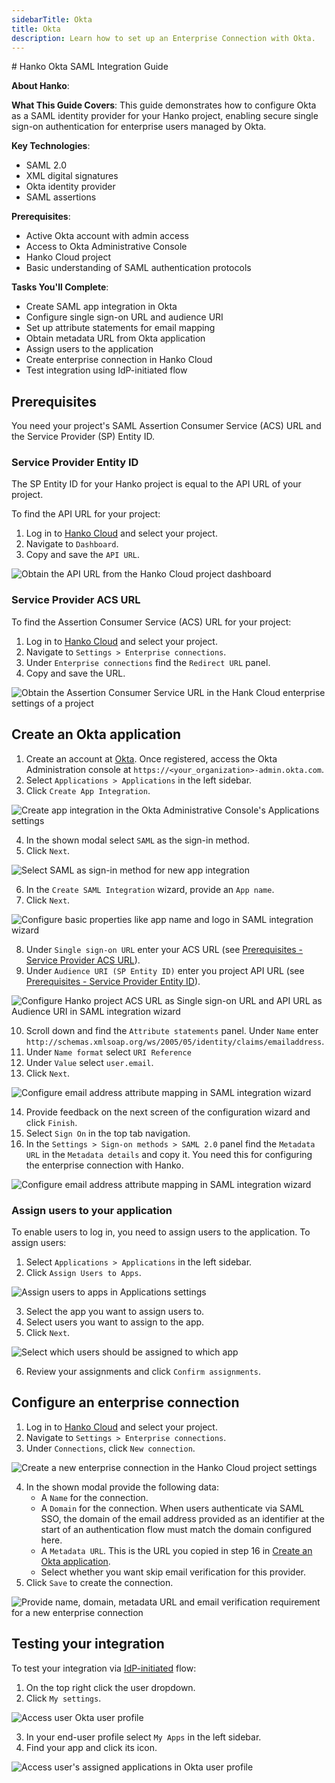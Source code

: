 ```yaml
---
sidebarTitle: Okta
title: Okta
description: Learn how to set up an Enterprise Connection with Okta.
---
```



<div class="hidden">
# Hanko Okta SAML Integration Guide

**About Hanko**:
<HankoAbout />

**What This Guide Covers**: This guide demonstrates how to configure Okta as a SAML identity provider for your Hanko project, enabling secure single sign-on authentication for enterprise users managed by Okta.

**Key Technologies**:
- SAML 2.0
- XML digital signatures
- Okta identity provider
- SAML assertions

**Prerequisites**:
- Active Okta account with admin access
- Access to Okta Administrative Console
- Hanko Cloud project
- Basic understanding of SAML authentication protocols

**Tasks You'll Complete**: 
- Create SAML app integration in Okta
- Configure single sign-on URL and audience URI
- Set up attribute statements for email mapping
- Obtain metadata URL from Okta application
- Assign users to the application
- Create enterprise connection in Hanko Cloud
- Test integration using IdP-initiated flow
</div>

## Prerequisites

You need your project's SAML Assertion Consumer Service (ACS) URL and the Service Provider (SP) Entity ID.

### Service Provider Entity ID

The SP Entity ID for your Hanko project is equal to the API URL of your project.

To find the API URL for your project:

1. Log in to [Hanko Cloud](https://cloud.hanko.io) and select your project.
2. Navigate to `Dashboard`.
3. Copy and save the `API URL`.

<Frame>
    <img
        src="/images/saml/hanko-console-api-url.png"
        alt="Obtain the API URL from the Hanko Cloud project dashboard"
        width={500}
        style={{ borderRadius: "0.5rem" }}
    />
</Frame>

### Service Provider ACS URL

To find the Assertion Consumer Service (ACS) URL for your project:

1. Log in to [Hanko Cloud](https://cloud.hanko.io) and select your project.
2. Navigate to `Settings > Enterprise connections`.
3. Under `Enterprise connections` find the `Redirect URL` panel.
4. Copy and save the URL.

<Frame>
    <img
        src="/images/saml/hanko-console-acs-url.png"
        alt="Obtain the Assertion Consumer Service URL in the Hank Cloud enterprise settings of a project"
        width={500}
        style={{ borderRadius: "0.5rem" }}
    />
</Frame>

## Create an Okta application

1. Create an account at [Okta](https://okta.com). Once registered, access the Okta Administration
console at `https://<your_organization>-admin.okta.com`.
2. Select `Applications > Applications` in the left sidebar.
3. Click `Create App Integration`.

<Frame>
    <img
        src="/images/saml/okta/okta-create-app-integration.png"
        alt="Create app integration in the Okta Administrative Console's Applications settings"
        width={500}
        style={{ borderRadius: "0.5rem" }}
    />
</Frame>

4. In the shown modal select `SAML` as the sign-in method.
5. Click `Next`.

<Frame>
    <img
        src="/images/saml/okta/okta-create-app-integration-type.png"
        alt="Select SAML as sign-in method for new app integration"
        width={500}
        style={{ borderRadius: "0.5rem" }}
    />
</Frame>

6. In the `Create SAML Integration` wizard, provide an `App name`.
7. Click `Next`.

<Frame>
    <img
        src="/images/saml/okta/okta-create-app-integration-configuration-basic.png"
        alt="Configure basic properties like app name and logo in SAML integration wizard"
        width={500}
        style={{ borderRadius: "0.5rem" }}
    />
</Frame>

8. Under `Single sign-on URL` enter your ACS URL
(see [Prerequisites - Service Provider ACS URL](#service-provider-acs-url)).
9. Under `Audience URI (SP Entity ID)` enter you project API URL
(see [Prerequisites - Service Provider Entity ID](#service-provider-entity-id)).

<Frame>
    <img
        src="/images/saml/okta/okta-create-app-integration-configuration-urls.png"
        alt="Configure Hanko project ACS URL as Single sign-on URL and API URL as Audience URI in SAML integration wizard"
        width={500}
        style={{ borderRadius: "0.5rem" }}
    />
</Frame>

10. Scroll down and find the `Attribute statements` panel. Under `Name`
    enter `http://schemas.xmlsoap.org/ws/2005/05/identity/claims/emailaddress`.
11. Under `Name format` select `URI Reference`
12. Under `Value` select `user.email`.
13. Click `Next`.

<Frame>
    <img
        src="/images/saml/okta/okta-create-app-integration-attribute-mapping.png"
        alt="Configure email address attribute mapping in SAML integration wizard"
        width={500}
        style={{ borderRadius: "0.5rem" }}
    />
</Frame>

14. Provide feedback on the next screen of the configuration wizard and click `Finish`.
15. Select `Sign On` in the top tab navigation.
16. In the `Settings > Sign-on methods > SAML 2.0` panel find the `Metadata URL` in the `Metadata details` and copy it.
You need this for configuring the enterprise connection with Hanko.

<Frame>
    <img
        src="/images/saml/okta/okta-app-integration-metadata-url.png"
        alt="Configure email address attribute mapping in SAML integration wizard"
        width={500}
        style={{ borderRadius: "0.5rem" }}
    />
</Frame>

### Assign users to your application

To enable users to log in, you need to assign users to the application. To assign users:

1. Select `Applications > Applications` in the left sidebar.
2. Click `Assign Users to Apps`.


<Frame>
    <img
        src="/images/saml/okta/okta-assign-users-to-apps.png"
        alt="Assign users to apps in Applications settings"
        width={500}
        style={{ borderRadius: "0.5rem" }}
    />
</Frame>


3. Select the app you want to assign users to.
4. Select users you want to assign to the app.
5. Click `Next`.

<Frame>
    <img
        src="/images/saml/okta/okta-assign-users-to-apps-2.png"
        alt="Select which users should be assigned to which app"
        width={500}
        style={{ borderRadius: "0.5rem" }}
    />
</Frame>

6. Review your assignments and click `Confirm assignments`.

## Configure an enterprise connection

1. Log in to [Hanko Cloud](https://cloud.hanko.io) and select your project.
2. Navigate to `Settings > Enterprise connections`.
3. Under `Connections`, click `New connection`.

<Frame>
    <img
        src="/images/saml/hanko-console-new-saml-connection.png"
        alt="Create a new enterprise connection in the Hanko Cloud project settings"
        width={500}
        style={{ borderRadius: "0.5rem" }}
    />
</Frame>

4. In the shown modal provide the following data:
    -  A `Name` for the connection.
    -  A `Domain` for the connection. When users authenticate via SAML SSO, the domain of the email
    address provided as an identifier at the start of an authentication flow must match the domain configured here.
    -  A `Metadata URL`. This is the URL you copied in step 16 in [Create an Okta application](#create-an-okta-application).
    -  Select whether you want skip email verification for this provider.
5. Click `Save` to create the connection.

<Frame>
    <img
        src="/images/saml/hanko-console-new-saml-connection-data.png"
        alt="Provide name, domain, metadata URL and email verification requirement for a new enterprise connection"
        width={500}
        style={{ borderRadius: "0.5rem" }}
    />
</Frame>

## Testing your integration

To test your integration via [IdP-initiated](/guides/enterprise-sso/introduction#identity-provider-initiated-sso)
flow:

1. On the top right click the user dropdown.
2. Click `My settings`.

<Frame>
    <img
        src="/images/saml/okta/okta-testing-integration-user-profile.png"
        alt="Access user Okta user profile"
        width={500}
        style={{ borderRadius: "0.5rem" }}
    />
</Frame>

3. In your end-user profile select `My Apps` in the left sidebar.
4. Find your app and click its icon.

<Frame>
    <img
        src="/images/saml/okta/okta-testing-integration-user-profile-my-apps.png"
        alt="Access user's assigned applications in Okta user profile"
        width={500}
        style={{ borderRadius: "0.5rem" }}
    />
</Frame>
